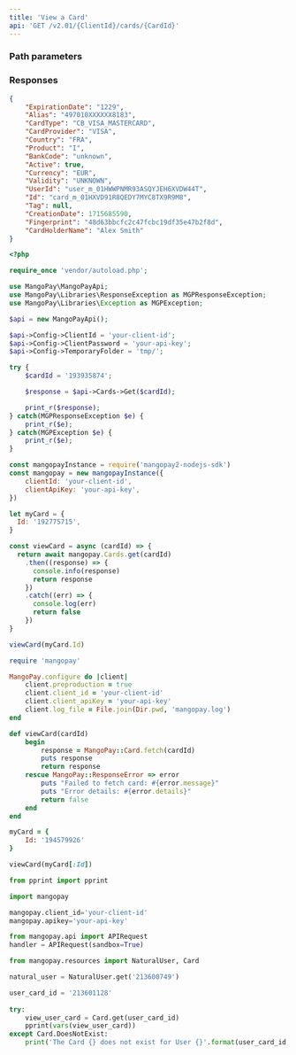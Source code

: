```yaml
---
title: 'View a Card'  
api: 'GET /v2.01/{ClientId}/cards/{CardId}'  
---
```



### Path parameters  

<CardId1 />  

### Responses  

<AccordionGroup>

<Accordion title="200">  

<ExpirationDate1Response />  

<AliasResponse />  

<CardProviderResponse />  

<Country4Response />  

<ProductResponse />  

<BankCodeResponse />  

<ValidityResponse />  

<UserIdResponse />  

<Id4Response />  

<Tag6Response />  

<CreationDateResponse />

<FingerprintResponse />  

<CardHolderNameResposne />

</Accordion>

</AccordionGroup>  

<ResponseExample>  

```json 200  
{
    "ExpirationDate": "1229",
    "Alias": "497010XXXXXX8183",
    "CardType": "CB_VISA_MASTERCARD",
    "CardProvider": "VISA",
    "Country": "FRA",
    "Product": "I",
    "BankCode": "unknown",
    "Active": true,
    "Currency": "EUR",
    "Validity": "UNKNOWN",
    "UserId": "user_m_01HWWPNMR93ASQYJEH6XVDW44T",
    "Id": "card_m_01HXVD91R8QEDY7MYC8TX9R9M8",
    "Tag": null,
    "CreationDate": 1715685590,
    "Fingerprint": "48d63bbcfc2c47fcbc19df35e47b2f8d",
    "CardHolderName": "Alex Smith"
}
 ```  

</ResponseExample>  

<RequestExample>  
  
```php PHP  
<?php 

require_once 'vendor/autoload.php';

use MangoPay\MangoPayApi;
use MangoPay\Libraries\ResponseException as MGPResponseException;
use MangoPay\Libraries\Exception as MGPException;

$api = new MangoPayApi();

$api->Config->ClientId = 'your-client-id';
$api->Config->ClientPassword = 'your-api-key';
$api->Config->TemporaryFolder = 'tmp/';

try {
    $cardId = '193935874';

    $response = $api->Cards->Get($cardId);

    print_r($response);
} catch(MGPResponseException $e) {
    print_r($e);
} catch(MGPException $e) {
    print_r($e);
}  
```  

  
```javascript NodeJS  
const mangopayInstance = require('mangopay2-nodejs-sdk')
const mangopay = new mangopayInstance({
    clientId: 'your-client-id',
    clientApiKey: 'your-api-key',
})

let myCard = {
  Id: '192775715',
}

const viewCard = async (cardId) => {
  return await mangopay.Cards.get(cardId)
    .then((response) => {
      console.info(response)
      return response
    })
    .catch((err) => {
      console.log(err)
      return false
    })
}

viewCard(myCard.Id)  
```  

  
```ruby Ruby  
require 'mangopay'

MangoPay.configure do |client|
    client.preproduction = true
    client.client_id = 'your-client-id'
    client.client_apiKey = 'your-api-key'
    client.log_file = File.join(Dir.pwd, 'mangopay.log')
end

def viewCard(cardId)
    begin
        response = MangoPay::Card.fetch(cardId)
        puts response
        return response
    rescue MangoPay::ResponseError => error
        puts "Failed to fetch card: #{error.message}"
        puts "Error details: #{error.details}"
        return false
    end
end

myCard = {
    Id: '194579926'
}

viewCard(myCard[:Id])  
```  

  
```python Python  
from pprint import pprint

import mangopay

mangopay.client_id='your-client-id'
mangopay.apikey='your-api-key'

from mangopay.api import APIRequest
handler = APIRequest(sandbox=True)

from mangopay.resources import NaturalUser, Card

natural_user = NaturalUser.get('213600749')

user_card_id = '213601128'
   
try:
    view_user_card = Card.get(user_card_id)
    pprint(vars(view_user_card))
except Card.DoesNotExist:
    print('The Card {} does not exist for User {}'.format(user_card_id, natural_user.id))  
```  

  
</RequestExample>